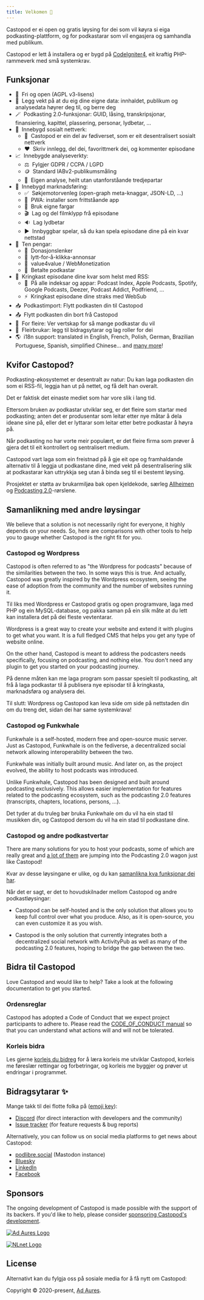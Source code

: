 ```yaml
---
title: Velkomen 👋
---
```



Castopod er ei open og gratis løysing for dei som vil køyra si eiga
podkasting-plattform, og for podkastarar som vil engasjera og samhandla med
publikum.

Castopod er lett å installera og er bygd på
[CodeIgniter4](https://codeigniter.com/), eit kraftig PHP-rammeverk med små
systemkrav.

<LinkCard title="Installer" href="./getting-started/install" />

## Funksjonar

- 🌱  Fri og open (AGPL v3-lisens)
- 🔐  Legg vekt på at du eig dine eigne data: innhaldet, publikum og analysedata
  høyrer deg til, og berre deg
- 🪄  Podkasting 2.0-funksjonar: GUID, låsing, transkripsjonar, finansiering,
  kapittel, plassering, personar, lydbetar, …
- 💬  Innebygd sosialt nettverk:
  - 🚀  Castopod er ein del av fødiverset, som er eit desentralisert sosialt
    nettverk
  - ❤️  Skriv innlegg, del dei, favorittmerk dei, og kommenter episodane
- 📈  Innebygde analyseverkty:
  - ⚖️  Fylgjer GDPR / CCPA / LGPD
  - 🪙  Standard IABv2-publikumsmåling
  - 🏡  Eigen analyse, heilt utan utanforståande tredjepartar
- 📢  Innebygd marknadsføring:
  - ✅  Søkjemotorvenleg (open-graph meta-knaggar, JSON-LD, …)
  - 📱  PWA: installer som frittståande app
  - 🎨  Bruk eigne fargar
  - 🎬  Lag og del filmklypp frå episodane
  - 🔉  Lag lydbetar
  - ▶️  Innbyggbar spelar, så du kan spela episodane dine på ein kvar nettstad
- 💸  Ten pengar:
  - 🔗  Donasjonslenker
  - 📲  lytt-for-å-klikka-annonsar
  - 🤝  value4value / WebMonetization
  - 💎  Betalte podkastar
- 📡  Kringkast episodane dine kvar som helst med RSS:
  - 📱  På alle indeksar og appar: Podcast Index, Apple Podcasts, Spotify,
    Google Podcasts, Deezer, Podcast Addict, Podfriend, …
  - ⚡  Kringkast episodane dine straks med WebSub
- 📥  Podkastimport: Flytt podkasten din til Castopod
- 📤  Flytt podkasten din bort frå Castopod
- 🔀  For fleire: Ver vertskap for så mange podkastar du vil
- 👥  Fleirbrukar: legg til bidragsytarar og lag roller for dei
- 🌎  i18n support: translated in English, French, Polish, German, Brazilian
  Portuguese, Spanish, simplified Chinese… and
  [many more](https://translate.castopod.org)!

## Kvifor Castopod?

Podkasting-økosystemet er desentralt av natur: Du kan laga podkasten din som ei
RSS-fil, leggja han ut på nettet, og få delt han overalt.

Det er faktisk det einaste mediet som har vore slik i lang tid.

Ettersom bruken av podkastar utviklar seg, er det fleire som startar med
podkasting; anten det er produsentar som leitar etter nye måtar å dela ideane
sine på, eller det er lyttarar som leitar etter betre podkastar å høyra på.

Når podkasting no har vorte meir populært, er det fleire firma som prøver å
gjera det til eit kontrollert og sentralisert medium.

Castopod vart laga som ein freistnad på å gje eit ope og framhaldande alternativ
til å leggja ut podkastane dine, med vekt på desentralisering slik at
podkastarar kan uttrykkja seg utan å binda seg til ei bestemt løysing.

Prosjektet er støtta av brukarmiljøa bak open kjeldekode, særleg
[Allheimen](https://tanketom.no/teknologi/mastodon-og-the-fediverse) og
[Podcasting 2.0](https://podcastindex.org/)-rørslene.

## Samanlikning med andre løysingar

We believe that a solution is not necessarily right for everyone, it highly
depends on your needs. So, here are comparisons with other tools to help you to
gauge whether Castopod is the right fit for you.

### Castopod og Wordpress

Castopod is often referred to as "the Wordpress for podcasts" because of the
similarities between the two. In some ways this is true. And actually, Castopod
was greatly inspired by the Wordpress ecosystem, seeing the ease of adoption
from the community and the number of websites running it.

Til liks med Wordpress er Castopod gratis og open programvare, laga med PHP og
ein MySQL-database, og pakka saman på ein slik måte at du lett kan installera
det på dei fleste vevtentarar.

Wordpress is a great way to create your website and extend it with plugins to
get what you want. It is a full fledged CMS that helps you get any type of
website online.

On the other hand, Castopod is meant to address the podcasters needs
specifically, focusing on podcasting, and nothing else. You don't need any
plugin to get you started on your podcasting journey.

På denne måten kan me laga program som passar spesielt til podkasting, alt frå å
laga podkastar til å publisera nye episodar til å kringkasta, marknadsføra og
analysera dei.

Til slutt: Wordpress og Castopod kan leva side om side på nettstaden din om du
treng det, sidan dei har same systemkrava!

### Castopod og Funkwhale

Funkwhale is a self-hosted, modern free and open-source music server. Just as
Castopod, Funkwhale is on the fediverse, a decentralized social network allowing
interoperability between the two.

Funkwhale was initially built around music. And later on, as the project
evolved, the ability to host podcasts was introduced.

Unlike Funkwhale, Castopod has been designed and built around podcasting
exclusively. This allows easier implementation for features related to the
podcasting ecosystem, such as the podcasting 2.0 features (transcripts,
chapters, locations, persons, …).

Det tyder at du truleg bør bruka Funkwhale om du vil ha ein stad til musikken
din, og Castopod dersom du vil ha ein stad til podkastane dine.

### Castopod og andre podkastvertar

There are many solutions for you to host your podcasts, some of which are really
great and [a lot of them](https://podcastindex.org/apps) are jumping into the
Podcasting 2.0 wagon just like Castopod!

Kvar av desse løysingane er ulike, og du kan
[samanlikna kva funksjonar dei har](#features).

Når det er sagt, er det to hovudskilnader mellom Castopod og andre
podkastløysingar:

- Castopod can be self-hosted and is the only solution that allows you to keep
  full control over what you produce. Also, as it is open-source, you can even
  customize it as you wish.

- Castopod is the only solution that currently integrates both a decentralized
  social network with ActivityPub as well as many of the podcasting 2.0
  features, hoping to bridge the gap between the two.

## Bidra til Castopod

Love Castopod and would like to help? Take a look at the following documentation
to get you started.

### Ordensreglar

Castopod has adopted a Code of Conduct that we expect project participants to
adhere to. Please read the
[CODE_OF_CONDUCT manual](https://code.castopod.org/adaures/castopod/-/blob/beta/CODE_OF_CONDUCT.md)
so that you can understand what actions will and will not be tolerated.

### Korleis bidra

Les gjerne [korleis du bidreg](../contributing/guidelines.md) for å læra korleis
me utviklar Castopod, korleis me føreslær rettingar og forbetringar, og korleis
me byggjer og prøver ut endringar i programmet.

## Bidragsytarar ✨

Mange takk til dei flotte folka på
([emoji key](https://allcontributors.org/docs/en/emoji-key)):

- [Discord](https://castopod.org/discord) (for direct interaction with
  developers and the community)
- [Issue tracker](https://code.castopod.org/adaures/castopod/-/issues) (for
  feature requests & bug reports)

Alternatively, you can follow us on social media platforms to get news about
Castopod:

- [podlibre.social](https://podlibre.social/@Castopod) (Mastodon instance)
- [Bluesky](https://bsky.app/profile/castopod.org)
- [LinkedIn](https://linkedin.com/company/castopod)
- [Facebook](https://www.facebook.com/castopod)

## Sponsors

The ongoing development of Castopod is made possible with the support of its
backers. If you'd like to help, please consider
[sponsoring Castopod's development](https://opencollective.com/castopod/contribute).

[![Ad Aures Logo](../../../assets/images/sponsors/adaures.svg)](https://adaures.com/)

[![NLnet Logo](../../../assets/images/sponsors/nlnet.svg)](https://nlnet.nl/)

## License

Alternativt kan du fylgja oss på sosiale media for å få nytt om Castopod:

Copyright © 2020-present, [Ad Aures](https://adaures.com/).

